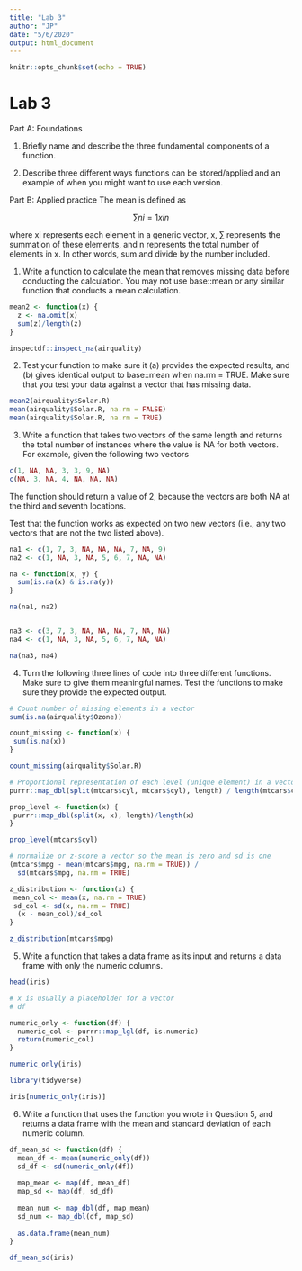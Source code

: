 ```yaml
---
title: "Lab 3"
author: "JP"
date: "5/6/2020"
output: html_document
---
```


```r
knitr::opts_chunk$set(echo = TRUE)
```

# Lab 3

Part A: Foundations

1. Briefly name and describe the three fundamental components of a function.

2. Describe three different ways functions can be stored/applied and an example of when you might want to use each version.

Part B: Applied practice
The mean is defined as

$$ ∑ni=1xin $$

where xi represents each element in a generic vector, x, ∑ represents the summation of these elements, and n represents the total number of elements in x. In other words, sum and divide by the number included.

1. Write a function to calculate the mean that removes missing data before conducting the calculation. You may not use base::mean or any similar function that conducts a mean calculation.

```r
mean2 <- function(x) {
  z <- na.omit(x)
  sum(z)/length(z)
}

inspectdf::inspect_na(airquality)

```

2. Test your function to make sure it (a) provides the expected results, and (b) gives identical output to base::mean when na.rm = TRUE. Make sure that you test your data against a vector that has missing data.

```r
mean2(airquality$Solar.R)
mean(airquality$Solar.R, na.rm = FALSE)
mean(airquality$Solar.R, na.rm = TRUE)
```

3. Write a function that takes two vectors of the same length and returns the total number of instances where the value is NA for both vectors. For example, given the following two vectors

```r
c(1, NA, NA, 3, 3, 9, NA)
c(NA, 3, NA, 4, NA, NA, NA)
```


The function should return a value of 2, because the vectors are both NA at the third and seventh locations.

Test that the function works as expected on two new vectors (i.e., any two vectors that are not the two listed above).

```r
na1 <- c(1, 7, 3, NA, NA, NA, 7, NA, 9)
na2 <- c(1, NA, 3, NA, 5, 6, 7, NA, NA)

na <- function(x, y) {
  sum(is.na(x) & is.na(y))
}

na(na1, na2)


na3 <- c(3, 7, 3, NA, NA, NA, 7, NA, NA)
na4 <- c(1, NA, 3, NA, 5, 6, 7, NA, NA)

na(na3, na4)

```


4. Turn the following three lines of code into three different functions. Make sure to give them meaningful names. Test the functions to make sure they provide the expected output.

```r
# Count number of missing elements in a vector
sum(is.na(airquality$Ozone))

count_missing <- function(x) {
 sum(is.na(x)) 
}

count_missing(airquality$Solar.R)

# Proportional representation of each level (unique element) in a vector
purrr::map_dbl(split(mtcars$cyl, mtcars$cyl), length) / length(mtcars$cyl)

prop_level <- function(x) {
 purrr::map_dbl(split(x, x), length)/length(x)
}

prop_level(mtcars$cyl)

# normalize or z-score a vector so the mean is zero and sd is one
(mtcars$mpg - mean(mtcars$mpg, na.rm = TRUE)) / 
  sd(mtcars$mpg, na.rm = TRUE) 

z_distribution <- function(x) {
 mean_col <- mean(x, na.rm = TRUE)
 sd_col <- sd(x, na.rm = TRUE)
  (x - mean_col)/sd_col
}

z_distribution(mtcars$mpg)
```


5. Write a function that takes a data frame as its input and returns a data frame with only the numeric columns.

```r
head(iris)

# x is usually a placeholder for a vector
# df 

numeric_only <- function(df) {
  numeric_col <- purrr::map_lgl(df, is.numeric) 
  return(numeric_col)
}

numeric_only(iris)

library(tidyverse)

iris[numeric_only(iris)]
```


6. Write a function that uses the function you wrote in Question 5, and returns a data frame with the mean and standard deviation of each numeric column.

```r
df_mean_sd <- function(df) {
  mean_df <- mean(numeric_only(df))
  sd_df <- sd(numeric_only(df))
  
  map_mean <- map(df, mean_df)
  map_sd <- map(df, sd_df)
  
  mean_num <- map_dbl(df, map_mean)
  sd_num <- map_dbl(df, map_sd)
  
  as.data.frame(mean_num)
}

df_mean_sd(iris)
```


